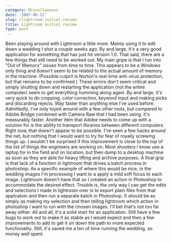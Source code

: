 ```yaml
---
category: Miscellaneous
date: '2007-06-11'
slug: /lightroom-initial-review
title: Lightroom initial review
type: post
---
```



Been playing around with Lightroom a little more. Mainly using it
to edit down a wedding I shot a couple weeks ago. By and large,
it's a very good application for something that has just hit
version 1.0. That said, there are a few things that still need to
be worked out. My main gripe is that I run into "Out of Memory"
issues from time to time. This appears to be a Windows only thing
and doesn't seem to be related to the actual amount of memory in
the machine. (Possible culprit is Norton's real-time anti-virus
protection, but that remains to be confirmed.) These errors don't
seem critical and simply shutting down and restarting the
application (not the entire computer) seem to get everything
humming along again. By and large, it's very quick to do cropping,
color correction, keyword input and making picks and discarding
rejects. Way faster than anything else I've used before.
Admittedly, I've only toyed around with a few other tools, but
compared to Adobe Bridge combined with Camera Raw that I had been
using, it's measurably faster. Another item that Adobe needs to
come up with a solution for is the ability to transport libraries
between different computers. Right now, that doesn't appear to be
possible. I've seen a few hacks around the net, but nothing that I
would want to try for fear of royally screwing things up. I
wouldn't be surprised if this improvement is close to the top of
the list of things the engineers are working on. Most shooters I
know use a laptop for in the field and on location, but then dump
to a desktop machine as soon as they are able for heavy lifting and
archive purposes. A final grip is that lack of a function in
lightroom that drives a batch process in photoshop. As a specific
example of where this would be nice, in the wedding images I'm
processing I want to a apply a mild soft focus to each image.
Lightroom doesn't have that so I created an action in Photoshop to
accommodate the desired effect. Trouble is, the only way I can get
the edits and selections I made in lightroom over is to export
plain files from that applcatoin and then run a separate batch in
Photoshop. It should be as simply as making my selection and then
telling lightroom which action in photoshop I want to run with the
chosen images. I'll bet that's not too far away either. All and
all, it's a solid start for an application. Still have a few bugs
to work out to make it as stable as I would expect and then a few
improvements to add to get it on down the path to more expected
functionality. Still, it's saved me a ton of time running the
wedding, so money well spent.